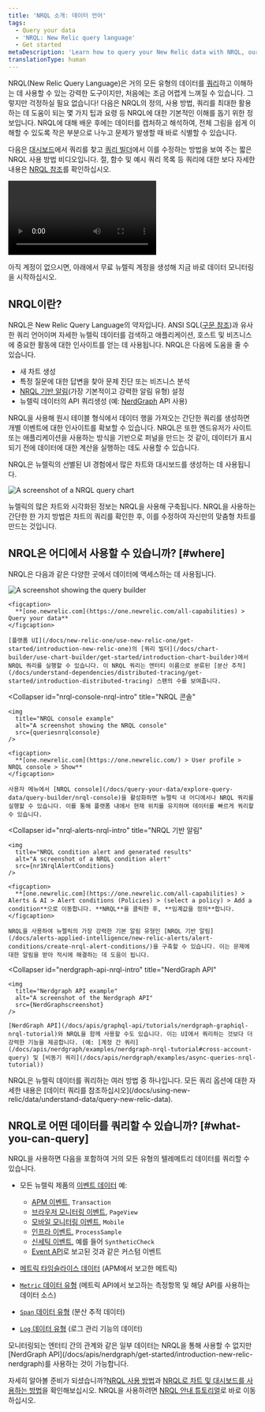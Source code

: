 ```yaml
---
title: 'NRQL 소개: 데이터 언어'
tags:
  - Query your data
  - 'NRQL: New Relic query language'
  - Get started
metaDescription: 'Learn how to query your New Relic data with NRQL, our SQL-like query language.'
translationType: human
---
```









NRQL(New Relic Query Language)은 거의 모든 유형의 데이터를 [쿼리](/docs/using-new-relic/data/understand-data/query-new-relic-data)하고 이해하는 데 사용할 수 있는 강력한 도구이지만, 처음에는 조금 어렵게 느껴질 수 있습니다. 그렇지만 걱정하실 필요 없습니다! 다음은 NRQL의 정의, 사용 방법, 쿼리를 최대한 활용하는 데 도움이 되는 몇 가지 팁과 요령 등 NRQL에 대한 기본적인 이해를 돕기 위한 정보입니다. NRQL에 대해 배운 후에는 데이터를 캡처하고 해석하여, 전체 그림을 쉽게 이해할 수 있도록 작은 부분으로 나누고 문제가 발생할 때 바로 식별할 수 있습니다.

다음은 [대시보드](/docs/query-your-data/explore-query-data/dashboards/introduction-dashboards)에서 쿼리를 찾고 [쿼리 빌더](/docs/query-your-data/explore-query-data/query-builder/introduction-query-builder)에서 이를 수정하는 방법을 보여 주는 짧은 NRQL 사용 방법 비디오입니다. 절, 함수 및 예시 쿼리 목록 등 쿼리에 대한 보다 자세한 내용은 [NRQL 참조](/docs/query-your-data/nrql-new-relic-query-language/get-started/nrql-syntax-clauses-functions)를 확인하십시오.

<Video
  id="ad6hZPHAsME"
  type="youtube"
/>

아직 계정이 없으시면, 아래에서 무료 뉴렐릭 계정을 생성해 지금 바로 데이터 모니터링을 시작하십시오.

<InlineSignup/>

## NRQL이란?

NRQL은 New Relic Query Language의 약자입니다. ANSI SQL([구문 참조](/docs/query-your-data/nrql-new-relic-query-language/get-started/introduction-nrql-how-nrql-works/#syntax))과 유사한 쿼리 언어이며 자세한 뉴렐릭 데이터를 검색하고 애플리케이션, 호스트 및 비즈니스에 중요한 활동에 대한 인사이트를 얻는 데 사용됩니다. NRQL은 다음에 도움을 줄 수 있습니다.

* 새 차트 생성
* 특정 질문에 대한 답변을 찾아 문제 진단 또는 비즈니스 분석
* [NRQL 기반 알림](/docs/alerts-applied-intelligence/new-relic-alerts/alert-conditions/create-nrql-alert-conditions)(가장 기본적이고 강력한 알림 유형) 설정
* 뉴렐릭 데이터의 API 쿼리생성 (예: [NerdGraph](/docs/apis/graphql-api/tutorials/nerdgraph-graphiql-nrql-tutorial) API 사용)

NRQL을 사용해 원시 테이블 형식에서 데이터 행을 가져오는 간단한 쿼리를 생성하면 개별 이벤트에 대한 인사이트를 확보할 수 있습니다. NRQL은 또한 엔드유저가 사이트 또는 애플리케이션을 사용하는 방식을 기반으로 퍼널을 만드는 것 같이, 데이터가 표시되기 전에 데이터에 대한 계산을 실행하는 데도 사용할 수 있습니다.

NRQL은 뉴렐릭의 선별된 UI 경험에서 많은 차트와 대시보드를 생성하는 데 사용됩니다.

<img
  title="new-relic-view-chart-nrql-query.png"
  alt="A screenshot of a NRQL query chart"
  src={queriesnrqlViewQueryforChart}
/>

<figcaption>
  뉴렐릭의 많은 차트와 시각화된 정보는 NRQL을 사용해 구축됩니다. NRQL을 사용하는 간단한 한 가지 방법은 차트의 쿼리를 확인한 후, 이를 수정하여 자신만의 맞춤형 차트를 만드는 것입니다.
</figcaption>

## NRQL은 어디에서 사용할 수 있습니까? [#where]

NRQL은 다음과 같은 다양한 곳에서 데이터에 액세스하는 데 사용됩니다.

<CollapserGroup>
  <Collapser
    id="query-builder-nrql-intro"
    title="쿼리 빌더"
  >
    <img
      title="Query builder example"
      alt="A screenshot showing the query builder"
      src={queriesnrqlNrqlExampleTimeseries}
    />

    <figcaption>
      **[one.newrelic.com](https://one.newrelic.com/all-capabilities) > Query your data**
    </figcaption>

    [플랫폼 UI](/docs/new-relic-one/use-new-relic-one/get-started/introduction-new-relic-one)의 [쿼리 빌더](/docs/chart-builder/use-chart-builder/get-started/introduction-chart-builder)에서 NRQL 쿼리를 실행할 수 있습니다. 이 NRQL 쿼리는 엔터티 이름으로 분류된 [분산 추적](/docs/understand-dependencies/distributed-tracing/get-started/introduction-distributed-tracing) 스팬의 수를 보여줍니다.
  </Collapser>

  <Collapser
    id="nrql-console-nrql-intro"
    title="NRQL 콘솔"
  >
    <img
      title="NRQL console example"
      alt="A screenshot showing the NRQL console"
      src={queriesnrqlconsole}
    />

    <figcaption>
      **[one.newrelic.com](https://one.newrelic.com/) > User profile > NRQL console > Show**
    </figcaption>

    사용자 메뉴에서 [NRQL console](/docs/query-your-data/explore-query-data/query-builder/nrql-console)을 활성화하면 뉴렐릭 내 어디에서나 NRQL 쿼리를 실행할 수 있습니다. 이를 통해 플랫폼 내에서 현재 위치를 유지하며 데이터를 빠르게 쿼리할 수 있습니다.
  </Collapser>

  <Collapser
    id="nrql-alerts-nrql-intro"
    title="NRQL 기반 알림"
  >
    <img
      title="NRQL condition alert and generated results"
      alt="A screenshot of a NRQL condition alert"
      src={nr1NrqlAlertConditions}
    />

    <figcaption>
      **[one.newrelic.com](https://one.newrelic.com/all-capabilities) > Alerts & AI > Alert conditions (Policies) > (select a policy) > Add a condition**으로 이동합니다. **NRQL**을 클릭한 후, **임계값을 정의**합니다.
    </figcaption>

    NRQL을 사용하여 뉴렐릭의 가장 강력한 기본 알림 유형인 [NRQL 기반 알림](/docs/alerts-applied-intelligence/new-relic-alerts/alert-conditions/create-nrql-alert-conditions/)을 구축할 수 있습니다. 이는 문제에 대한 알림을 받아 적시에 해결하는 데 도움이 됩니다.
  </Collapser>

  <Collapser
    id="nerdgraph-api-nrql-intro"
    title="NerdGraph API"
  >
    <img
      title="Nerdgraph API example"
      alt="A screenshot of the Nerdgraph API"
      src={NerdGraphscreenshot}
    />

    [NerdGraph API](/docs/apis/graphql-api/tutorials/nerdgraph-graphiql-nrql-tutorial)와 NRQL을 함께 사용할 수도 있습니다. 이는 UI에서 쿼리하는 것보다 더 강력한 기능을 제공합니다. (예: [계정 간 쿼리](/docs/apis/nerdgraph/examples/nerdgraph-nrql-tutorial#cross-account-query) 및 [비동기 쿼리](/docs/apis/nerdgraph/examples/async-queries-nrql-tutorial))
  </Collapser>
</CollapserGroup>

<Callout variant="tip">
  NRQL은 뉴렐릭 데이터를 쿼리하는 여러 방법 중 하나입니다. 모든 쿼리 옵션에 대한 자세한 내용은 [데이터 쿼리를 참조하십시오](/docs/using-new-relic/data/understand-data/query-new-relic-data).
</Callout>

## NRQL로 어떤 데이터를 쿼리할 수 있습니까? [#what-you-can-query]

NRQL을 사용하면 다음을 포함하여 거의 모든 유형의 텔레메트리 데이터를 쿼리할 수 있습니다.

* 모든 뉴렐릭 제품의 [이벤트 데이터](/docs/using-new-relic/data/understand-data/new-relic-data-types#event-data) 예:

  * [APM 이벤트](/docs/insights/insights-data-sources/default-data/apm-default-events-insights), `Transaction`
  * [브라우저 모니터링 이벤트](/docs/insights/insights-data-sources/default-data/browser-default-events-insights), `PageView`
  * [모바일 모니터링 이벤트](/docs/insights/insights-data-sources/default-data/mobile-default-events-insights), `Mobile`
  * [인프라 이벤트](/docs/infrastructure/manage-your-data/data-instrumentation/default-infrastructure-events), `ProcessSample`
  * [신세틱 이벤트](/docs/insights/insights-data-sources/default-data/synthetics-default-events-insights), 예를 들어 `SyntheticCheck`
  * [Event API](/docs/insights/insights-data-sources/custom-data/introduction-event-api)로 보고된 것과 같은 커스텀 이벤트

* [메트릭 타임슬라이스 데이터](/docs/using-new-relic/data/understand-data/new-relic-data-types#timeslice-data) (APM에서 보고한 메트릭)

* [`Metric` 데이터 유형](/docs/data-apis/understand-data/new-relic-data-types/#dimensional-metrics) (메트릭 API에서 보고하는 측정항목 및 해당 API를 사용하는 데이터 소스)

* [`Span` 데이터 유형](/docs/using-new-relic/data/understand-data/new-relic-data-types#trace-data) (분산 추적 데이터)

* [`Log` 데이터 유형](/docs/using-new-relic/data/understand-data/new-relic-data-types#log-data) (로그 관리 기능의 데이터)

<Callout variant="tip">
  모니터링되는 엔터티 간의 관계와 같은 일부 데이터는 NRQL을 통해 사용할 수 없지만 [NerdGraph API](/docs/apis/nerdgraph/get-started/introduction-new-relic-nerdgraph)를 사용하는 것이 가능합니다.
</Callout>

자세히 알아볼 준비가 되셨습니까?[NRQL 사용 방법](/docs/query-your-data/nrql-new-relic-query-language/get-started/introduction-nrql-how-nrql-works/)과 [NRQL로 차트 및 대시보드를 사용하는 방법](/docs/query-your-data/nrql-new-relic-query-language/get-started/charts-and-dashboards-with-nrql/)을 확인해보십시오. NRQL을 사용하려면 [NRQL 안내 튜토리얼](/docs/query-your-data/nrql-new-relic-query-language/get-started/introduction-nrql-tutorial/)로 바로 이동하십시오.